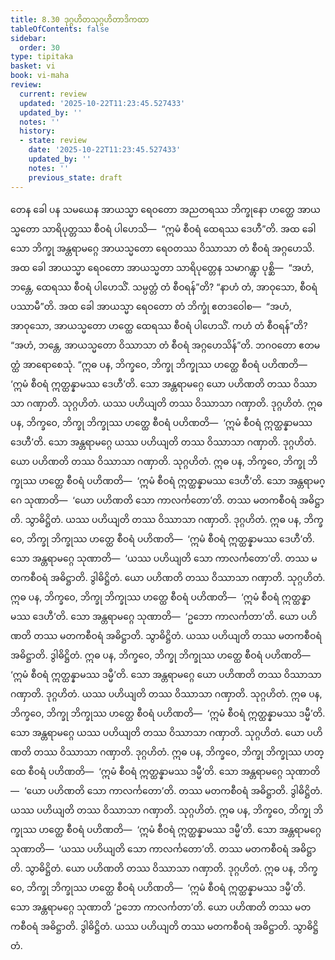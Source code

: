 ```yaml
---
title: 8.30 ဒုဂ္ဂဟိတသုဂ္ဂဟိတာဒိကထာ
tableOfContents: false
sidebar:
  order: 30
type: tipitaka
basket: vi
book: vi-maha
review:
  current: review
  updated: '2025-10-22T11:23:45.527433'
  updated_by: ''
  notes: ''
  history:
  - state: review
    date: '2025-10-22T11:23:45.527433'
    updated_by: ''
    notes: ''
    previous_state: draft
---
```



<ReviewStatus review={frontmatter.review} showDetails={true} />

<HypothesisAnnotation frontmatter={frontmatter} />

<DynamicBreadcrumb />

<Division number="377" book="vi-maha" e="ch" v="3" p="425">

<Paragraph number="1735" book="vi-maha">
တေန ခေါ ပန သမယေန အာယသ္မာ ရေဝတော အညတရဿ ဘိက္ခုနော ဟတ္ထေ အာယသ္မတော သာရိပုတ္တဿ စီဝရံ ပါဟေသိ—  “ဣမံ စီဝရံ ထေရဿ ဒေဟီ”တိ. အထ ခေါ သော ဘိက္ခု အန္တရာမဂ္ဂေ အာယသ္မတော ရေဝတဿ ဝိဿာသာ တံ စီဝရံ အဂ္ဂဟေသိ. အထ ခေါ အာယသ္မာ ရေဝတော အာယသ္မတာ သာရိပုတ္တေန သမာဂန္တွာ ပုစ္ဆိ—  “အဟံ, ဘန္တေ, ထေရဿ စီဝရံ ပါဟေသိံ. သမ္ပတ္တံ တံ စီဝရန်”တိ? “နာဟံ တံ, အာဝုသော, စီဝရံ ပဿာမီ”တိ. အထ ခေါ အာယသ္မာ ရေဝတော တံ ဘိက္ခုံ ဧတဒဝေါစ—  “အဟံ, အာဝုသော, အာယသ္မတော ဟတ္ထေ ထေရဿ စီဝရံ ပါဟေသိံ. ကဟံ တံ စီဝရန်”တိ? “အဟံ, ဘန္တေ, အာယသ္မတော ဝိဿာသာ တံ စီဝရံ အဂ္ဂဟေသိန်”တိ. ဘဂဝတော ဧတမတ္ထံ အာရောစေသုံ.
</Paragraph>

</Division>
<Division number="378" book="vi-maha" e="ch" v="3" p="426">

<Paragraph number="1736" book="vi-maha">
“ဣဓ ပန, ဘိက္ခဝေ, ဘိက္ခု ဘိက္ခုဿ ဟတ္ထေ စီဝရံ ပဟိဏတိ—  ‘ဣမံ စီဝရံ ဣတ္ထန္နာမဿ ဒေဟီ’တိ. သော အန္တရာမဂ္ဂေ ယော ပဟိဏတိ တဿ ဝိဿာသာ ဂဏှာတိ. သုဂ္ဂဟိတံ. ယဿ ပဟိယျတိ တဿ ဝိဿာသာ ဂဏှာတိ. ဒုဂ္ဂဟိတံ.
</Paragraph>

<Paragraph number="1737" book="vi-maha">
ဣဓ ပန, ဘိက္ခဝေ, ဘိက္ခု ဘိက္ခုဿ ဟတ္ထေ စီဝရံ ပဟိဏတိ—  ‘ဣမံ စီဝရံ ဣတ္ထန္နာမဿ ဒေဟီ’တိ. သော အန္တရာမဂ္ဂေ ယဿ ပဟိယျတိ တဿ ဝိဿာသာ ဂဏှာတိ. ဒုဂ္ဂဟိတံ. ယော ပဟိဏတိ တဿ ဝိဿာသာ ဂဏှာတိ. သုဂ္ဂဟိတံ.
</Paragraph>

<Paragraph number="1738" book="vi-maha">
ဣဓ ပန, ဘိက္ခဝေ, ဘိက္ခု ဘိက္ခုဿ ဟတ္ထေ စီဝရံ ပဟိဏတိ—  ‘ဣမံ စီဝရံ ဣတ္ထန္နာမဿ ဒေဟီ’တိ. သော အန္တရာမဂ္ဂေ သုဏာတိ—  ‘ယော ပဟိဏတိ သော ကာလင်္ကတော’တိ. တဿ မတကစီဝရံ အဓိဋ္ဌာတိ. သွာဓိဋ္ဌိတံ. ယဿ ပဟိယျတိ တဿ ဝိဿာသာ ဂဏှာတိ. ဒုဂ္ဂဟိတံ.
</Paragraph>

<Paragraph number="1739" book="vi-maha">
ဣဓ ပန, ဘိက္ခဝေ, ဘိက္ခု ဘိက္ခုဿ ဟတ္ထေ စီဝရံ ပဟိဏတိ—  ‘ဣမံ စီဝရံ ဣတ္ထန္နာမဿ ဒေဟီ’တိ. သော အန္တရာမဂ္ဂေ သုဏာတိ—  ‘ယဿ ပဟိယျတိ သော ကာလင်္ကတော’တိ. တဿ မတကစီဝရံ အဓိဋ္ဌာတိ. ဒွါဓိဋ္ဌိတံ. ယော ပဟိဏတိ တဿ ဝိဿာသာ ဂဏှာတိ. သုဂ္ဂဟိတံ.
</Paragraph>

<Paragraph number="1740" book="vi-maha">
ဣဓ ပန, ဘိက္ခဝေ, ဘိက္ခု ဘိက္ခုဿ ဟတ္ထေ စီဝရံ ပဟိဏတိ—  ‘ဣမံ စီဝရံ ဣတ္ထန္နာမဿ ဒေဟီ’တိ. သော အန္တရာမဂ္ဂေ သုဏာတိ—  ‘ဥဘော ကာလင်္ကတာ’တိ. ယော ပဟိဏတိ တဿ မတကစီဝရံ အဓိဋ္ဌာတိ. သွာဓိဋ္ဌိတံ. ယဿ ပဟိယျတိ တဿ မတကစီဝရံ အဓိဋ္ဌာတိ. ဒွါဓိဋ္ဌိတံ.
</Paragraph>

<Paragraph number="1741" book="vi-maha">
ဣဓ ပန, ဘိက္ခဝေ, ဘိက္ခု ဘိက္ခုဿ ဟတ္ထေ စီဝရံ ပဟိဏတိ—  ‘ဣမံ စီဝရံ ဣတ္ထန္နာမဿ ဒမ္မီ’တိ. သော အန္တရာမဂ္ဂေ ယော ပဟိဏတိ တဿ ဝိဿာသာ ဂဏှာတိ. ဒုဂ္ဂဟိတံ. ယဿ ပဟိယျတိ တဿ ဝိဿာသာ ဂဏှာတိ. သုဂ္ဂဟိတံ.
</Paragraph>

<Paragraph number="1742" book="vi-maha">
ဣဓ ပန, ဘိက္ခဝေ, ဘိက္ခု ဘိက္ခုဿ ဟတ္ထေ စီဝရံ ပဟိဏတိ—  ‘ဣမံ စီဝရံ ဣတ္ထန္နာမဿ ဒမ္မီ’တိ. သော အန္တရာမဂ္ဂေ ယဿ ပဟိယျတိ တဿ ဝိဿာသာ ဂဏှာတိ. သုဂ္ဂဟိတံ. ယော ပဟိဏတိ တဿ ဝိဿာသာ ဂဏှာတိ. ဒုဂ္ဂဟိတံ.
</Paragraph>

<Paragraph number="1743" book="vi-maha">
ဣဓ ပန, ဘိက္ခဝေ, ဘိက္ခု ဘိက္ခုဿ ဟတ္ထေ စီဝရံ ပဟိဏတိ—  ‘ဣမံ စီဝရံ ဣတ္ထန္နာမဿ ဒမ္မီ’တိ. သော အန္တရာမဂ္ဂေ သုဏာတိ—  ‘ယော ပဟိဏတိ သော ကာလင်္ကတော’တိ. တဿ မတကစီဝရံ အဓိဋ္ဌာတိ. ဒွါဓိဋ္ဌိတံ. ယဿ ပဟိယျတိ တဿ ဝိဿာသာ ဂဏှာတိ. သုဂ္ဂဟိတံ.
</Paragraph>

<Paragraph number="1744" book="vi-maha">
ဣဓ ပန, ဘိက္ခဝေ, ဘိက္ခု ဘိက္ခုဿ ဟတ္ထေ စီဝရံ ပဟိဏတိ—  ‘ဣမံ စီဝရံ ဣတ္ထန္နာမဿ ဒမ္မီ’တိ. သော အန္တရာမဂ္ဂေ သုဏာတိ—  ‘ယဿ ပဟိယျတိ သော ကာလင်္ကတော’တိ. တဿ မတကစီဝရံ အဓိဋ္ဌာတိ. သွာဓိဋ္ဌိတံ. ယော ပဟိဏတိ တဿ ဝိဿာသာ ဂဏှာတိ. ဒုဂ္ဂဟိတံ.
</Paragraph>

<Paragraph number="1745" book="vi-maha">
ဣဓ ပန, ဘိက္ခဝေ, ဘိက္ခု ဘိက္ခုဿ ဟတ္ထေ စီဝရံ ပဟိဏတိ—  ‘ဣမံ စီဝရံ ဣတ္ထန္နာမဿ ဒမ္မီ’တိ. သော အန္တရာမဂ္ဂေ သုဏာတိ ‘ဥဘော ကာလင်္ကတာ’တိ. ယော ပဟိဏတိ တဿ မတကစီဝရံ အဓိဋ္ဌာတိ. ဒွါဓိဋ္ဌိတံ. ယဿ ပဟိယျတိ တဿ မတကစီဝရံ အဓိဋ္ဌာတိ. သွာဓိဋ္ဌိတံ.
</Paragraph>
</Division>
